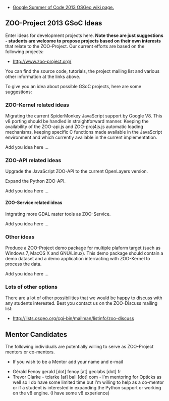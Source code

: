 
*[http://wiki.osgeo.org/wiki/Google_Summer_of_Code_2013 Google Summer of Code 2013 OSGeo wiki page.]


== ZOO-Project 2013 GSoC Ideas  ==

Enter ideas for development projects here. '''Note these are just suggestions - students are welcome to propose projects based on their own interests''' that relate to the ZOO-Project. Our current efforts are based on the following projects: 

*http://www.zoo-project.org/ 

You can find the source code, tutorials, the project mailing list and various other information at the links above. 

To give you an idea about possible GSoC projects, here are some suggestions: 

=== ZOO-Kernel related ideas  ===

Migrating the current SpiderMonkey JavaScript support by Google V8. This v8 porting should be handled in straightforward manner. Keeping the availability of the ZOO-api.js and ZOO-proj4js.js automatic loading mechanisms, keeping specific C functions made available in the JavaScript environment and which currently available in the current implementation.

Add you idea here ...

=== ZOO-API related ideas  ===

Upgrade the JavaScript ZOO-API to the current OpenLayers version.

Expand the Python ZOO-API.

Add you idea here ...

==== ZOO-Service related ideas ====

Intgrating more GDAL raster tools as ZOO-Service.

Add you idea here ...

=== Other ideas ===

Produce a ZOO-Project demo package for multiple plaform target (such as Windows 7, MacOS X and GNU/Linux). This demo package should contain a demo dataset and a demo application interracting with ZOO-Kernel to process the data.

Add you idea here ...

=== Lots of other options  ===

There are a lot of other possibilities that we would be happy to discuss with any students interested. Best you contact us on the ZOO-Discuss
mailing list:

*http://lists.osgeo.org/cgi-bin/mailman/listinfo/zoo-discuss 

== Mentor Candidates  ==

The following individuals are potentially willing to serve as ZOO-Project mentors or co-mentors. 

*If you wish to be a Mentor add your name and e-mail

*Gérald Fenoy gerald [dot] fenoy [at] geolabs [dot] fr
*Trevor Clarke - tclarke [at] ball [dot] com - I'm mentoring for Opticks as well so I do have some limited time but I'm willing to help as a co-mentor or if a student is interested in expanding the Python support or working on the v8 engine. (I have some v8 experience)




